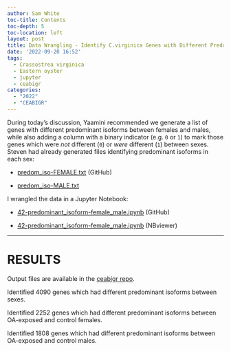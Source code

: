 ```yaml
---
author: Sam White
toc-title: Contents
toc-depth: 5
toc-location: left
layout: post
title: Data Wrangling - Identify C.virginica Genes with Different Predominant Isoforms for CEABIGR
date: '2022-09-20 16:52'
tags: 
  - Crassostrea virginica
  - Eastern oyster
  - jupyter
  - ceabigr
categories: 
  - "2022"
  - "CEABIGR"
---
```

During today's discussion, Yaamini recommended we generate a list of genes with different predominant isoforms between females and males, while also adding a column with a binary indicator (e.g. `0` or `1`) to mark those genes which were _not_ different (`0`) or _were_ different (`1`) between sexes. Steven had already generated files identifying predominant isoforms in each sex:

- [predom_iso-FEMALE.txt](https://github.com/sr320/ceabigr/blob/main/output/42-predominant-isoform/predom_iso-FEMALE.txt) (GitHub)

- [predom_iso-MALE.txt](https://github.com/sr320/ceabigr/blob/main/output/42-predominant-isoform/predom_iso-MALE.txt)


I wrangled the data in a Jupyter Notebook:

- [42-predominant_isoform-female_male.ipynb](https://github.com/sr320/ceabigr/blob/main/code/42-predominant_isoform-female_male.ipynb) (GitHub)

- [42-predominant_isoform-female_male.ipynb](https://nbviewer.org/github/sr320/ceabigr/blob/main/code/42-predominant_isoform-female_male.ipynb) (NBviewer)

---

# RESULTS

Output files are available in the [ceabigr repo](https://github.com/sr320/ceabigr/tree/main/output/42-predominant-isoform).

Identified 4090 genes which had different predominant isoforms between sexes.

Identified 2252 genes which had different predominant isoforms between OA-exposed and control females.

Identified 1808 genes which had different predominant isoforms between OA-exposed and control males.
